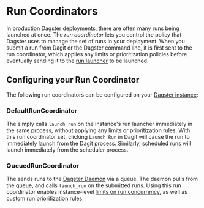 # Run Coordinators

In production Dagster deployments, there are often many runs being launched at once. The _run coordinator_ lets you control the policy that Dagster uses to manage the set of runs in your deployment. When you submit a run from Dagit or the Dagster command line, it is first sent to the run coordinator, which applies any limits or prioritization policies before eventually sending it to the [run launcher](/overview/pipeline-runs/run-launcher) to be launched.

## Configuring your Run Coordinator

The following run coordinators can be configured on your [Dagster instance](/overview/instances/dagster-instance):

### DefaultRunCoordinator

The <PyObject module="dagster.core.run_coordinator" object="DefaultRunCoordinator" /> simply calls `launch_run` on the instance's run launcher immediately in the same process, without applying any limits or prioritization rules. With this run coordinator set, clicking `Launch Run` in Dagit will cause the run to immediately launch from the Dagit process. Similarly, scheduled runs will launch immediately from the scheduler process.

### QueuedRunCoordinator

The <PyObject module="dagster.core.run_coordinator" object="QueuedRunCoordinator" /> sends runs to the [Dagster Daemon](/overview/daemon) via a queue. The daemon pulls from the queue, and calls `launch_run` on the submitted runs. Using this run coordinator enables instance-level [limits on run concurrency](/overview/pipeline-runs/limiting-run-concurrency), as well as custom run prioritization rules.
